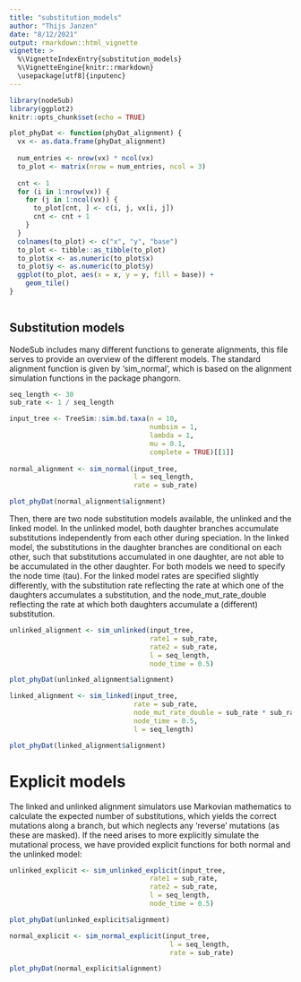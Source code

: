 ```yaml
---
title: "substitution_models"
author: "Thijs Janzen"
date: "8/12/2021"
output: rmarkdown::html_vignette
vignette: >
  %\VignetteIndexEntry{substitution_models}
  %\VignetteEngine{knitr::rmarkdown}
  \usepackage[utf8]{inputenc}
---
```


```r
library(nodeSub)
library(ggplot2)
knitr::opts_chunk$set(echo = TRUE)

plot_phyDat <- function(phyDat_alignment) {
  vx <- as.data.frame(phyDat_alignment)
  
  num_entries <- nrow(vx) * ncol(vx)
  to_plot <- matrix(nrow = num_entries, ncol = 3)
  
  cnt <- 1
  for (i in 1:nrow(vx)) {
    for (j in 1:ncol(vx)) {
      to_plot[cnt, ] <- c(i, j, vx[i, j])
      cnt <- cnt + 1
    }
  }
  colnames(to_plot) <- c("x", "y", "base")
  to_plot <- tibble::as_tibble(to_plot)
  to_plot$x <- as.numeric(to_plot$x)
  to_plot$y <- as.numeric(to_plot$y)
  ggplot(to_plot, aes(x = x, y = y, fill = base)) +
    geom_tile()
}
 

```

## Substitution models
NodeSub includes many different functions to generate alignments, this file 
serves to provide an overview of the different models.
The standard alignment function is given by 'sim_normal', which is based on
the alignment simulation functions in the package phangorn.

```r
seq_length <- 30
sub_rate <- 1 / seq_length

input_tree <- TreeSim::sim.bd.taxa(n = 10,
                                   numbsim = 1,
                                   lambda = 1,
                                   mu = 0.1,
                                   complete = TRUE)[[1]]
                 
normal_alignment <- sim_normal(input_tree,
                               l = seq_length,
                               rate = sub_rate)

plot_phyDat(normal_alignment$alignment)
```

Then, there are two node substitution models available, the unlinked and the linked
model. In the unlinked model, both daughter branches accumulate substitutions 
independently from each other during speciation. In the linked model, the substitutions
in the daughter branches are conditional on each other, such that substitutions accumulated
in one daughter, are not able to be accumulated in the other daughter. 
For both models we need to specify the node time (tau). For the linked model rates are specified
slightly differently, with the substitution rate reflecting the rate at which one of the 
daughters accumulates a substitution, and the node_mut_rate_double reflecting the rate at
which both daughters accumulate a (different) substitution. 

```r
unlinked_alignment <- sim_unlinked(input_tree,
                                   rate1 = sub_rate,
                                   rate2 = sub_rate,
                                   l = seq_length,
                                   node_time = 0.5)

plot_phyDat(unlinked_alignment$alignment)

linked_alignment <- sim_linked(input_tree,
                               rate = sub_rate,
                               node_mut_rate_double = sub_rate * sub_rate,
                               node_time = 0.5,
                               l = seq_length)

plot_phyDat(linked_alignment$alignment)
```


# Explicit models
The linked and unlinked alignment simulators use Markovian mathematics to calculate
the expected number of substitutions, which yields the correct mutations along a branch,
but which neglects any 'reverse' mutations (as these are masked). If the need
arises to more explicitly simulate the mutational process, we have provided explicit
functions for both normal and the unlinked model:

```r
unlinked_explicit <- sim_unlinked_explicit(input_tree,
                                   rate1 = sub_rate,
                                   rate2 = sub_rate,
                                   l = seq_length,
                                   node_time = 0.5)

plot_phyDat(unlinked_explicit$alignment)

normal_explicit <- sim_normal_explicit(input_tree,
                                        l = seq_length,
                                        rate = sub_rate)

plot_phyDat(normal_explicit$alignment)
```

